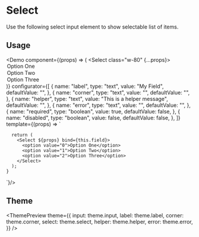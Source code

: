 

<Meta
  title="Select"
  description="Use the following select input element to show selectable list of items."
/>

# Select

Use the following select input element to show selectable list of items.

## Usage

<Demo
  component={(props) => (
    <Select class="w-80" {...props}>
      <option value="0">Option One</option>
      <option value="1">Option Two</option>
      <option value="2">Option Three</option>
    </Select>
  )}
  configurator={[
    {
      name: "label",
      type: "text",
      value: "My Field",
      defaultValue: "",
    },
    {
      name: "corner",
      type: "text",
      value: "",
      defaultValue: "",
    },
    {
      name: "helper",
      type: "text",
      value: "This is a helper message",
      defaultValue: "",
    },
    {
      name: "error",
      type: "text",
      value: "",
      defaultValue: "",
    },
    {
      name: "required",
      type: "boolean",
      value: true,
      defaultValue: false,
    },
    {
      name: "disabled",
      type: "boolean",
      value: false,
      defaultValue: false,
    },
  ]}
  template={(props) => `

      return (
        <Select ${props} bind={this.field}>
          <option value="0">Option One</option>
          <option value="1">Option Two</option>
          <option value="2">Option Three</option>
        </Select>
      );
    }

`}/>

## Theme

<ThemePreview
  theme={{
    input: theme.input,
    label: theme.label,
    corner: theme.corner,
    select: theme.select,
    helper: theme.helper,
    error: theme.error,
  }}
/>
